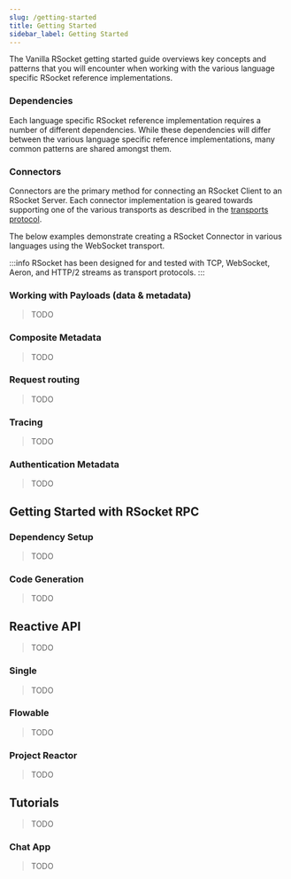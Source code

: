 ```yaml
---
slug: /getting-started
title: Getting Started
sidebar_label: Getting Started
---
```



The Vanilla RSocket getting started guide overviews key concepts and patterns that you will encounter when working with the various language specific RSocket reference implementations.

### Dependencies

Each language specific RSocket reference implementation requires a number of different dependencies. While these dependencies will differ between the various language specific reference implementations, many common patterns are shared amongst them.

<ExampleTabs
  group="getting-started-code-examples"
  examples={DependenciesExamples}
/>

### Connectors

Connectors are the primary method for connecting an RSocket Client to an RSocket Server. Each connector implementation is geared towards supporting one of the various transports as described in the [transports protocol](protocol.md#transport-protocol).

The below examples demonstrate creating a RSocket Connector in various languages using the WebSocket transport.

<ExampleTabs
  group="getting-started-code-examples"
  examples={ConnectorExamples}
/>

:::info
RSocket has been designed for and tested with TCP, WebSocket, Aeron, and HTTP/2 streams as transport protocols.
:::

### Working with Payloads (data & metadata)

> TODO

### Composite Metadata

> TODO

### Request routing

> TODO

### Tracing

> TODO

### Authentication Metadata

> TODO

## Getting Started with RSocket RPC

### Dependency Setup

> TODO

### Code Generation

> TODO

## Reactive API

> TODO

### Single

> TODO

### Flowable

> TODO

### Project Reactor

> TODO

## Tutorials

> TODO

### Chat App

> TODO
